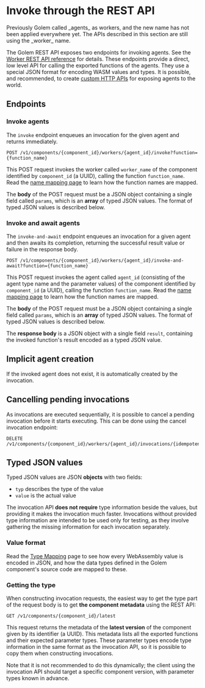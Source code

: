 
# Invoke through the REST API

<Callout type="info">
    Previously Golem called _agents_ as workers, and the new name has not been applied everywhere yet. The APIs described in this section are still using the _worker_ name.
</Callout>

The Golem REST API exposes two endpoints for invoking agents. See the [Worker REST API reference](/rest-api/worker) for details.
These endpoints provide a direct, low level API for calling the exported functions of the agents. They use a special JSON format for encoding WASM values and types. It is possible, and recommended, to create [custom HTTP APIs](/invoke/making-custom-apis) for exposing agents to the world.

## Endpoints

### Invoke agents

The `invoke` endpoint enqueues an invocation for the given agent and returns immediately.

```
POST /v1/components/{component_id}/workers/{agent_id}/invoke?function={function_name}
```

This POST request invokes the worker called `worker_name` of the component identified by `component_id` (a UUID), calling the function `function_name`.
Read the [name mapping page](/name-mapping) to learn how the function names are mapped.

The **body** of the POST request must be a JSON object containing a single field called `params`, which is an **array** of typed JSON values. The format of typed JSON values is described below.

### Invoke and await agents

The `invoke-and-await` endpoint enqueues an invocation for a given agent and then awaits its completion, returning the successful result value or failure in the response body.

```
POST /v1/components/{component_id}/workers/{agent_id}/invoke-and-await?function={function_name}
```

This POST request invokes the agent called `agent_id` (consisting of the agent type name and the parameter values) of the component identified by `component_id` (a UUID), calling the function `function_name`.
Read the [name mapping page](/name-mapping) to learn how the function names are mapped.

The **body** of the POST request must be a JSON object containing a single field called `params`, which is an **array** of typed JSON values. The format of typed JSON values is described below.

The **response body** is a JSON object with a single field `result`, containing the invoked function's result encoded as a typed JSON value.

## Implicit agent creation

If the invoked agent does not exist, it is automatically created by the invocation.

## Cancelling pending invocations

As invocations are executed sequentially, it is possible to cancel a pending invocation before it starts executing. This can be done using the cancel invocation endpoint:

```
DELETE /v1/components/{component_id}/workers/{agent_id}/invocations/{idempotency_key}
```

## Typed JSON values

Typed JSON values are JSON **objects** with two fields:

- `typ` describes the type of the value
- `value` is the actual value

The invocation API **does not require** type information beside the values, but providing it makes the invocation much faster. Invocations without provided type information are intended to be used only for testing, as they involve gathering the missing information for each invocation separately.

### Value format

Read the [Type Mapping](/type-mapping) page to see how every WebAssembly value is encoded in JSON, and how the data types defined in the Golem component's source code are mapped to these.

### Getting the type

When constructing invocation requests, the easiest way to get the type part of the request body is to get **the component metadata** using the REST API:

```
GET /v1/components/{component_id}/latest
```

This request returns the metadata of the **latest version** of the component given by its identifier (a UUID). This metadata lists all the exported functions and their expected parameter types. These parameter types encode type information in the same format as the invocation API, so it is possible to copy them when constructing invocations.

Note that it is not recommended to do this dynamically; the client using the invocation API should target a specific component version, with parameter types known in advance.
